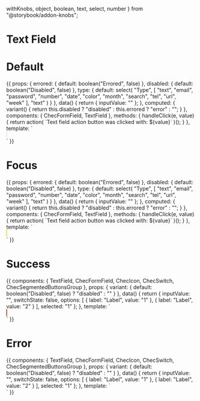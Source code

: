   withKnobs,
  object,
  boolean,
  text,
  select,
  number
} from "@storybook/addon-knobs";

<Meta title="Form fields/Text field" component={TextField} />

# Text Field

<Props of={TextField} />

# Default

<Preview>
  <Story name="Defaults">
    {{
      props: {
        errored: {
          default: boolean("Errored", false)
        },
        disabled: {
          default: boolean("Disabled", false)
        },
        type: {
          default: select(
            "Type",
            [
              "text",
              "email",
              "password",
              "number",
              "date",
              "color",
              "month",
              "search",
              "tel",
              "url",
              "week"
            ],
            "text"
          )
        }
      },
      data() {
        return { inputValue: "" };
      },
      computed: {
        variant() {
          return this.disabled ? "disabled" : this.errored ? "error" : "";
        }
      },
      components: {
        ChecFormField,
        TextField
      },
      methods: {
        handleClick(e, value) {
          return action(
            `Text field action button was clicked with: ${value}`
          )();
        }
      },
      template: `
        <div class="py-16 flex justify-center" :class="{'bg-gray-700': background === 'dark'}">
          <ChecFormField
            :appendLabel="appendLabel"
            :tooltip="tooltip"
            :icon="icon"
            @action-click="handleClick"
            class="w-full max-w-sm"
          >
            <TextField
              name="input-name"
              placeholder="Placeholder"
              v-model="inputValue"
              :variant="variant"
              :style-variant="styleVariant"
              :type="type"
              style="border: 1px solid #E5E5E5;"
              />
          </ChecFormField>
        </div>`
    }}
  </Story>
</Preview>

# Focus

<Preview>
  <Story name="Focus">
    {{
      props: {
        errored: {
          default: boolean("Errored", false)
        },
        disabled: {
          default: boolean("Disabled", false)
        },
        type: {
          default: select(
            "Type",
            [
              "text",
              "email",
              "password",
              "number",
              "date",
              "color",
              "month",
              "search",
              "tel",
              "url",
              "week"
            ],
            "text"
          )
        }
      },
      data() {
        return { inputValue: "" };
      },
      computed: {
        variant() {
          return this.disabled ? "disabled" : this.errored ? "error" : "";
        }
      },
      components: {
        ChecFormField,
        TextField
      },
      methods: {
        handleClick(e, value) {
          return action(
            `Text field action button was clicked with: ${value}`
          )();
        }
      },
      template: `
        <div class="py-16 flex justify-center" :class="{'bg-gray-700': background === 'dark'}">
          <ChecFormField
            :appendLabel="appendLabel"
            :tooltip="tooltip"
            :icon="icon"
            @action-click="handleClick"
            class="w-full max-w-sm"
          >
            <TextField
              name="input-name"
              placeholder="Placeholder"
              v-model="inputValue"
              :variant="variant"
              :style-variant="styleVariant"
              :type="type"
              style="border:1px solid #F6DA2B"
              />
          </ChecFormField>
        </div>`
    }}
  </Story>
</Preview>

# Success

<Preview>
  <Story name="Success">
    {{
      components: {
        TextField,
        ChecFormField,
        ChecIcon,
        ChecSwitch,
        ChecSegmentedButtonsGroup
      },
      props: {
        variant: {
          default: boolean("Disabled", false) ? "disabled" : ""
        }
      },
      data() {
        return {
          inputValue: "",
          switchState: false,
          options: [
            { label: "Label", value: "1" },
            { label: "Label", value: "2" }
          ],
          selected: "1"
        };
      },
      template: `
        <div class="py-16 flex justify-center flex flex-col justify-center">
          <TextField
            class="self-center w-full max-w-sm mb-4"
            v-model="inputValue"
            type="text"
            :variant="variant"
            style="border:1px solid #CA3724"
          >
            <ChecIcon icon="check-square" class="w-4 h-4" style="background-color#219653" />
          </TextField>
        </div>`
    }}
  </Story>
</Preview>

# Error

<Preview>
  <Story name="Error">
    {{
      components: {
        TextField,
        ChecFormField,
        ChecIcon,
        ChecSwitch,
        ChecSegmentedButtonsGroup
      },
      props: {
        variant: {
          default: boolean("Disabled", false) ? "disabled" : ""
        }
      },
      data() {
        return {
          inputValue: "",
          switchState: false,
          options: [
            { label: "Label", value: "1" },
            { label: "Label", value: "2" }
          ],
          selected: "1"
        };
      },
      template: `
        <div class="py-16 flex justify-center flex flex-col justify-center">
          <TextField
            class="self-center w-full max-w-sm mb-4"
            v-model="inputValue"
            type="text"
            :variant="variant"
          >
            <ChecIcon icon="close-square" class="w-4 h-4 text-gray-500" />
          </TextField>
        </div>`
    }}
  </Story>
</Preview>
